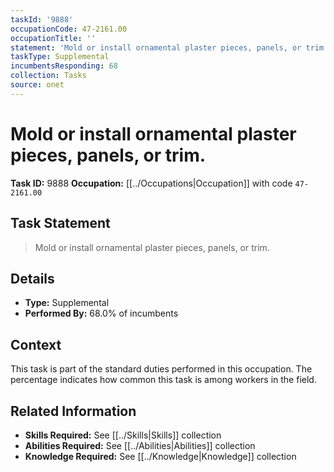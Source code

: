 ```yaml
---
taskId: '9888'
occupationCode: 47-2161.00
occupationTitle: ''
statement: 'Mold or install ornamental plaster pieces, panels, or trim.'
taskType: Supplemental
incumbentsResponding: 68
collection: Tasks
source: onet
---
```

# Mold or install ornamental plaster pieces, panels, or trim.

**Task ID:** 9888
**Occupation:** [[../Occupations|Occupation]] with code `47-2161.00`

## Task Statement

> Mold or install ornamental plaster pieces, panels, or trim.

## Details

- **Type:** Supplemental
- **Performed By:** 68.0% of incumbents

## Context

This task is part of the standard duties performed in this occupation. The percentage indicates how common this task is among workers in the field.

## Related Information

- **Skills Required:** See [[../Skills|Skills]] collection
- **Abilities Required:** See [[../Abilities|Abilities]] collection
- **Knowledge Required:** See [[../Knowledge|Knowledge]] collection
